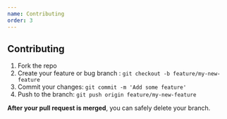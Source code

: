 ```yaml
---
name: Contributing
order: 3
---
```


## Contributing

1. Fork the repo
2. Create your feature or bug branch : `git checkout -b feature/my-new-feature`
3. Commit your changes: `git commit -m 'Add some feature'`
4. Push to the branch: `git push origin feature/my-new-feature`

**After your pull request is merged**, you can safely delete your branch.